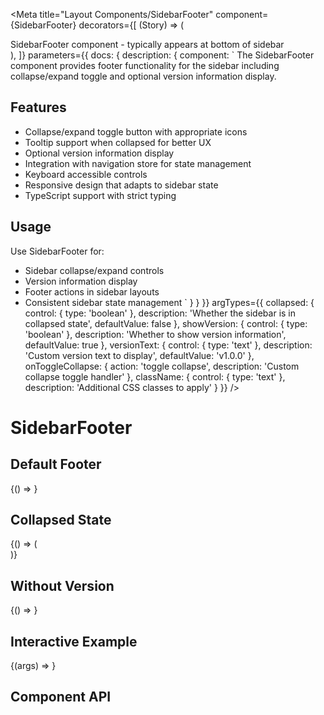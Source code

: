 
<Meta
  title="Layout Components/SidebarFooter"
  component={SidebarFooter}
  decorators={[
    (Story) => (
      <div className="flex min-h-[200px] bg-background">
        <div className="w-64 border-r border-t p-4 bg-background">
          <Story />
        </div>
        <div className="flex-1 p-8">
          <div className="text-muted-foreground text-sm">
            SidebarFooter component - typically appears at bottom of sidebar
          </div>
        </div>
      </div>
    ),
  ]}
  parameters={{
    docs: {
      description: {
        component: `
The SidebarFooter component provides footer functionality for the sidebar including
collapse/expand toggle and optional version information display.

## Features

- Collapse/expand toggle button with appropriate icons
- Tooltip support when collapsed for better UX
- Optional version information display
- Integration with navigation store for state management
- Keyboard accessible controls
- Responsive design that adapts to sidebar state
- TypeScript support with strict typing

## Usage

Use SidebarFooter for:
- Sidebar collapse/expand controls
- Version information display
- Footer actions in sidebar layouts
- Consistent sidebar state management
        `
      }
    }
  }}
  argTypes={{
    collapsed: {
      control: { type: 'boolean' },
      description: 'Whether the sidebar is in collapsed state',
      defaultValue: false
    },
    showVersion: {
      control: { type: 'boolean' },
      description: 'Whether to show version information',
      defaultValue: true
    },
    versionText: {
      control: { type: 'text' },
      description: 'Custom version text to display',
      defaultValue: 'v1.0.0'
    },
    onToggleCollapse: {
      action: 'toggle collapse',
      description: 'Custom collapse toggle handler'
    },
    className: {
      control: { type: 'text' },
      description: 'Additional CSS classes to apply'
    }
  }}
/>

# SidebarFooter

<Description of={SidebarFooter} />

## Default Footer

<Canvas>
  <Story name="Default">
    {() => <SidebarFooter collapsed={false} />}
  </Story>
</Canvas>

## Collapsed State

<Canvas>
  <Story name="Collapsed">
    {() => (
      <div className="w-16">
        <SidebarFooter collapsed={true} />
      </div>
    )}
  </Story>
</Canvas>

## Without Version

<Canvas>
  <Story name="Without Version">
    {() => <SidebarFooter collapsed={false} showVersion={false} />}
  </Story>
</Canvas>

## Interactive Example

<Canvas>
  <Story name="Interactive">
    {(args) => <SidebarFooter {...args} />}
  </Story>
</Canvas>

## Component API

<ArgsTable of={SidebarFooter} />
